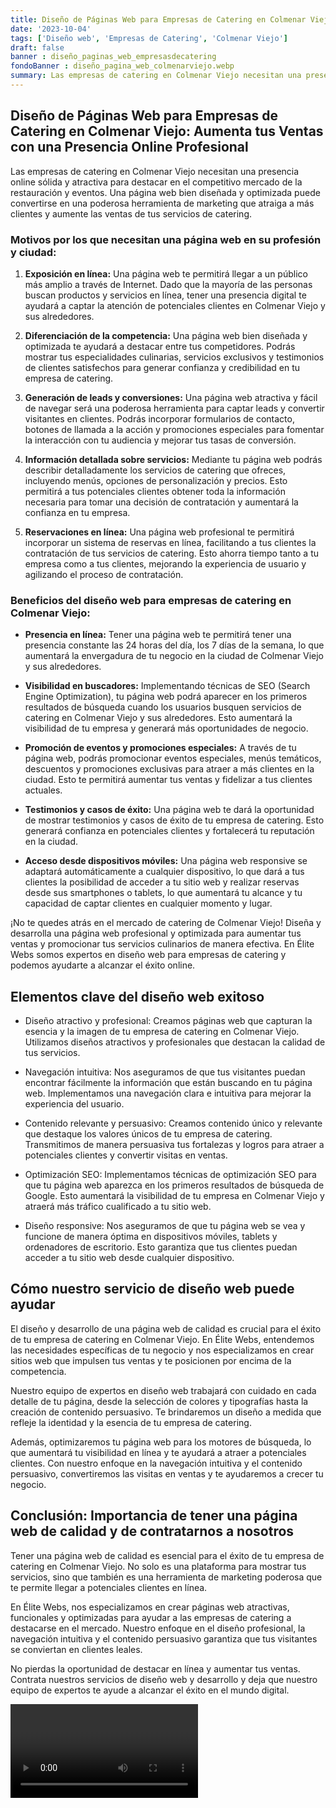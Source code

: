 ```yaml
---
title: Diseño de Páginas Web para Empresas de Catering en Colmenar Viejo
date: '2023-10-04'
tags: ['Diseño web', 'Empresas de Catering', 'Colmenar Viejo']
draft: false
banner : diseño_paginas_web_empresasdecatering
fondoBanner : diseño_pagina_web_colmenarviejo.webp
summary: Las empresas de catering en Colmenar Viejo necesitan una presencia online sólida y atractiva para destacar en el competitivo mercado de la restauración y eventos. Una página web bien diseñada y optimizada puede convertirse en una poderosa herramienta de marketing que atraiga a más clientes y aumente las ventas de tus servicios de catering.
---
```


## Diseño de Páginas Web para Empresas de Catering en Colmenar Viejo: Aumenta tus Ventas con una Presencia Online Profesional

Las empresas de catering en Colmenar Viejo necesitan una presencia online sólida y atractiva para destacar en el competitivo mercado de la restauración y eventos. Una página web bien diseñada y optimizada puede convertirse en una poderosa herramienta de marketing que atraiga a más clientes y aumente las ventas de tus servicios de catering.

### Motivos por los que necesitan una página web en su profesión y ciudad:

1. **Exposición en línea:** Una página web te permitirá llegar a un público más amplio a través de Internet. Dado que la mayoría de las personas buscan productos y servicios en línea, tener una presencia digital te ayudará a captar la atención de potenciales clientes en Colmenar Viejo y sus alrededores.

2. **Diferenciación de la competencia:** Una página web bien diseñada y optimizada te ayudará a destacar entre tus competidores. Podrás mostrar tus especialidades culinarias, servicios exclusivos y testimonios de clientes satisfechos para generar confianza y credibilidad en tu empresa de catering.

3. **Generación de leads y conversiones:** Una página web atractiva y fácil de navegar será una poderosa herramienta para captar leads y convertir visitantes en clientes. Podrás incorporar formularios de contacto, botones de llamada a la acción y promociones especiales para fomentar la interacción con tu audiencia y mejorar tus tasas de conversión.

4. **Información detallada sobre servicios:** Mediante tu página web podrás describir detalladamente los servicios de catering que ofreces, incluyendo menús, opciones de personalización y precios. Esto permitirá a tus potenciales clientes obtener toda la información necesaria para tomar una decisión de contratación y aumentará la confianza en tu empresa.

5. **Reservaciones en línea:** Una página web profesional te permitirá incorporar un sistema de reservas en línea, facilitando a tus clientes la contratación de tus servicios de catering. Esto ahorra tiempo tanto a tu empresa como a tus clientes, mejorando la experiencia de usuario y agilizando el proceso de contratación.

### Beneficios del diseño web para empresas de catering en Colmenar Viejo:

- **Presencia en línea:** Tener una página web te permitirá tener una presencia constante las 24 horas del día, los 7 días de la semana, lo que aumentará la envergadura de tu negocio en la ciudad de Colmenar Viejo y sus alrededores.

- **Visibilidad en buscadores:** Implementando técnicas de SEO (Search Engine Optimization), tu página web podrá aparecer en los primeros resultados de búsqueda cuando los usuarios busquen servicios de catering en Colmenar Viejo y sus alrededores. Esto aumentará la visibilidad de tu empresa y generará más oportunidades de negocio.

- **Promoción de eventos y promociones especiales:** A través de tu página web, podrás promocionar eventos especiales, menús temáticos, descuentos y promociones exclusivas para atraer a más clientes en la ciudad. Esto te permitirá aumentar tus ventas y fidelizar a tus clientes actuales.

- **Testimonios y casos de éxito:** Una página web te dará la oportunidad de mostrar testimonios y casos de éxito de tu empresa de catering. Esto generará confianza en potenciales clientes y fortalecerá tu reputación en la ciudad.

- **Acceso desde dispositivos móviles:** Una página web responsive se adaptará automáticamente a cualquier dispositivo, lo que dará a tus clientes la posibilidad de acceder a tu sitio web y realizar reservas desde sus smartphones o tablets, lo que aumentará tu alcance y tu capacidad de captar clientes en cualquier momento y lugar.

¡No te quedes atrás en el mercado de catering de Colmenar Viejo! Diseña y desarrolla una página web profesional y optimizada para aumentar tus ventas y promocionar tus servicios culinarios de manera efectiva. En Élite Webs somos expertos en diseño web para empresas de catering y podemos ayudarte a alcanzar el éxito online.

<GifSeo />

<Cta />

## Elementos clave del diseño web exitoso

- Diseño atractivo y profesional: Creamos páginas web que capturan la esencia y la imagen de tu empresa de catering en Colmenar Viejo. Utilizamos diseños atractivos y profesionales que destacan la calidad de tus servicios.

- Navegación intuitiva: Nos aseguramos de que tus visitantes puedan encontrar fácilmente la información que están buscando en tu página web. Implementamos una navegación clara e intuitiva para mejorar la experiencia del usuario.

- Contenido relevante y persuasivo: Creamos contenido único y relevante que destaque los valores únicos de tu empresa de catering. Transmitimos de manera persuasiva tus fortalezas y logros para atraer a potenciales clientes y convertir visitas en ventas.

- Optimización SEO: Implementamos técnicas de optimización SEO para que tu página web aparezca en los primeros resultados de búsqueda de Google. Esto aumentará la visibilidad de tu empresa en Colmenar Viejo y atraerá más tráfico cualificado a tu sitio web.

- Diseño responsive: Nos aseguramos de que tu página web se vea y funcione de manera óptima en dispositivos móviles, tablets y ordenadores de escritorio. Esto garantiza que tus clientes puedan acceder a tu sitio web desde cualquier dispositivo.

## Cómo nuestro servicio de diseño web puede ayudar

El diseño y desarrollo de una página web de calidad es crucial para el éxito de tu empresa de catering en Colmenar Viejo. En Élite Webs, entendemos las necesidades específicas de tu negocio y nos especializamos en crear sitios web que impulsen tus ventas y te posicionen por encima de la competencia.

Nuestro equipo de expertos en diseño web trabajará con cuidado en cada detalle de tu página, desde la selección de colores y tipografías hasta la creación de contenido persuasivo. Te brindaremos un diseño a medida que refleje la identidad y la esencia de tu empresa de catering.

Además, optimizaremos tu página web para los motores de búsqueda, lo que aumentará tu visibilidad en línea y te ayudará a atraer a potenciales clientes. Con nuestro enfoque en la navegación intuitiva y el contenido persuasivo, convertiremos las visitas en ventas y te ayudaremos a crecer tu negocio.

## Conclusión: Importancia de tener una página web de calidad y de contratarnos a nosotros

Tener una página web de calidad es esencial para el éxito de tu empresa de catering en Colmenar Viejo. No solo es una plataforma para mostrar tus servicios, sino que también es una herramienta de marketing poderosa que te permite llegar a potenciales clientes en línea.

En Élite Webs, nos especializamos en crear páginas web atractivas, funcionales y optimizadas para ayudar a las empresas de catering a destacarse en el mercado. Nuestro enfoque en el diseño profesional, la navegación intuitiva y el contenido persuasivo garantiza que tus visitantes se conviertan en clientes leales.

No pierdas la oportunidad de destacar en línea y aumentar tus ventas. Contrata nuestros servicios de diseño web y desarrollo y deja que nuestro equipo de expertos te ayude a alcanzar el éxito en el mundo digital.

<Video />

<CtaBot job='Empresas de Catering' city='Colmenar Viejo'/>

<Gmaps query='Colmenar Viejo+españa+maps' />